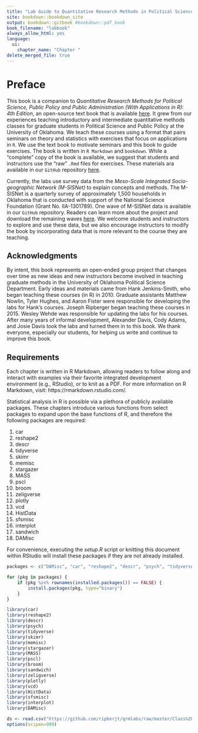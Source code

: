 ```yaml
--- 
title: "Lab Guide to Quantitative Research Methods in Political Science, Public Policy & Public Administration."
site: bookdown::bookdown_site
output: bookdown::gitbook #bookdown::pdf_book
book_filename: "labbook"
always_allow_html: yes
language:
  ui:
    chapter_name: "Chapter "
delete_merged_file: true
---
```


# Preface {-}

This book is a companion to _Quantitative Research Methods for Political Science, Public Policy and Public Administration (With Applications in R): 4th Edition_, an open-source text book that is available [here](). It grew from our experiences teaching introductory and intermediate quantitative methods classes for graduate students in Political Science and Public Policy at the University of Oklahoma. We teach these courses using a format that pairs seminars on theory and statistics with exercises that focus on applications in `R`. We use the text book to motivate seminars and this book to guide exercises. The book is written in `R Markdown` and `bookdown`. While a "complete" copy of the book is available, we suggest that students and instructors use the "raw" `.Rmd` files for exercises. These materials ara available in our `GitHub` repository [here](https://github.com/ripberjt/qrmlabs). 

Currently, the labs use survey data from the _Meso-Scale Integrated Socio-geographic Network (M-SISNet)_ to explain concepts and methods. The M-SISNet is a quarterly survey of approximately 1,500 households in Oklahoma that is conducted with support of the National Science Foundation (Grant No. IIA-1301789). One wave of M-SISNet data is available in our `GitHub` repository. Readers can learn more about the project and download the remaining waves [here](http://crcm.ou.edu/epscordata/). We welcome students and instructors to explore and use these data, but we also encourage instructors to modify the book by incorporating data that is more relevant to the course they are teaching. 

## Acknowledgments {-}
By intent, this book represents an open-ended group project that changes over time as new ideas and new instructors become involved in teaching graduate methods in the University of Oklahoma Political Science Department. Early ideas and materials came from Hank Jenkins-Smith, who began teaching these courses (in R) in 2010. Graduate assistants Matthew Nowlin, Tyler Hughes, and Aaron Fister were responsible for developing the labs for Hank's courses. Joseph Ripberger began teaching these courses in 2015. Wesley Wehde was responsible for updating the labs for his courses. After many years of informal development, Alexander Davis, Cody Adams, and Josie Davis took the labs and turned them in to this book. We thank everyone, especially our students, for helping us write and continue to improve this book.

## Requirements {-}

Each chapter is written in R Markdown, allowing readers to follow along and interact with examples via their favorite integrated development environment (e.g., RStudio), or to knit as a PDF. For more information on R Markdown, visit: https://rmarkdown.rstudio.com/.

Statistical analysis in R is possible via a plethora of publicly available packages. These chapters introduce various functions from select packages to expand upon the base functions of R, and therefore the following packages are required:

1. car
2. reshape2
3. descr
4. tidyverse
5. skimr
6. memisc
7. stargazer
8. MASS
9. pscl
10. broom
11. zeligverse
12. plotly
13. vcd
14. HistData
15. sfsmisc
16. interplot
17. sandwich
18. DAMisc

For convenience, executing the _setup.R_ script or knitting this document within RStudio will install these packages if they are not already installed.

```r

packages <- c("DAMisc", "car", "reshape2", "descr", "psych", "tidyverse", "skimr", "memisc", "stargazer", "MASS", "pscl", "broom", "zeligverse", "plotly", "vcd", "HistData", "sfsmisc", "interplot", "sandwich")

for (pkg in packages) {
	if (pkg %in% rownames(installed.packages()) == FALSE) {
		install.packages(pkg, type="binary")
	}
}

library(car)
library(reshape2)
library(descr)
library(psych)
library(tidyverse)
library(skimr)
library(memisc)
library(stargazer)
library(MASS)
library(pscl)
library(broom)
library(sandwich)
library(zeligverse)
library(plotly)
library(vcd)
library(HistData)
library(sfsmisc)
library(interplot)
library(DAMisc)

ds <- read.csv("https://github.com/ripberjt/qrmlabs/raw/master/Class%20Data%20Set%20Factored.csv", header = TRUE)
options(scipen=999)
```